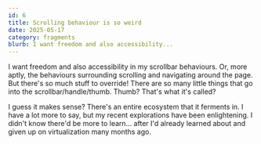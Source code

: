 ```yaml
---
id: 6
title: Scrolling behaviour is so weird
date: 2025-05-17
category: fragments
blurb: I want freedom and also accessibility...
---
```


I want freedom and also accessibility in my scrollbar behaviours. Or, more aptly, the behaviours surrounding scrolling and navigating around the page.
But there's so much stuff to override! There are so many little things that go into the scrollbar/handle/thumb. Thumb? That's what it's called?

I guess it makes sense? There's an entire ecosystem that it ferments in. I have a lot more to say, but my recent explorations have been enlightening.
I didn't know there'd be more to learn... after I'd already learned about and given up on virtualization many months ago.